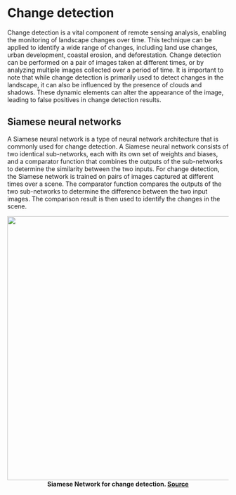 # Change detection
Change detection is a vital component of remote sensing analysis, enabling the monitoring of landscape changes over time. This technique can be applied to identify a wide range of changes, including land use changes, urban development, coastal erosion, and deforestation. Change detection can be performed on a pair of images taken at different times, or by analyzing multiple images collected over a period of time. It is important to note that while change detection is primarily used to detect changes in the landscape, it can also be influenced by the presence of clouds and shadows. These dynamic elements can alter the appearance of the image, leading to false positives in change detection results. 

## Siamese neural networks
A Siamese neural network is a type of neural network architecture that is commonly used for change detection. A Siamese neural network consists of two identical sub-networks, each with its own set of weights and biases, and a comparator function that combines the outputs of the sub-networks to determine the similarity between the two inputs. For change detection, the Siamese network is trained on pairs of images captured at different times over a scene. The comparator function compares the outputs of the two sub-networks to determine the difference between the two input images. The comparison result is then used to identify the changes in the scene.

<p align="center">
  <img src="images/change-detection/siamese.png" width="600">
  <br>
  <b>Siamese Network for change detection. [Source](https://www.mdpi.com/2072-4292/11/11/1292)</b>
</p>